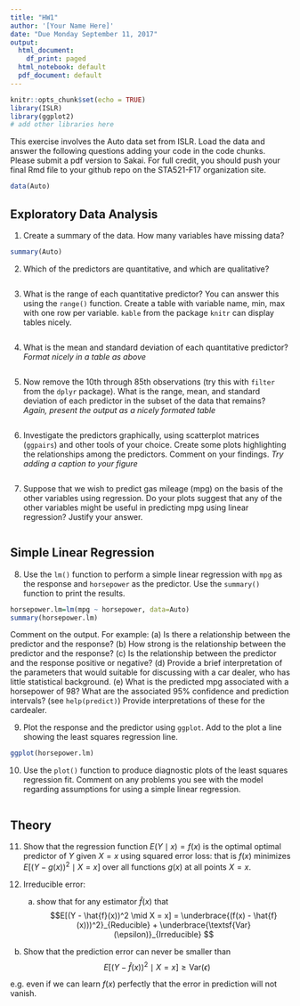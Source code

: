 ```yaml
---
title: "HW1"
author: '[Your Name Here]'
date: "Due Monday September 11, 2017"
output:
  html_document:
    df_print: paged
  html_notebook: default
  pdf_document: default
---
```


```r
knitr::opts_chunk$set(echo = TRUE)
library(ISLR)
library(ggplot2)
# add other libraries here
```

This exercise involves the Auto data set from ISLR.  Load the data and answer the following questions adding your code in the code chunks. Please submit a pdf version to Sakai.  For full credit, you should push your final Rmd file to your github repo on the STA521-F17 organization site.

```r
data(Auto)
```

## Exploratory Data Analysis
1. Create a summary of the data.  How many variables have missing data?

```r
summary(Auto)
```


2.  Which of the predictors are quantitative, and which are qualitative?
```r

```

3. What is the range of each quantitative predictor? You can answer this using the `range()` function.   Create a table with variable name, min, max with one row per variable.   `kable` from the package `knitr` can display tables nicely.

```r

```

4. What is the mean and standard deviation of each quantitative predictor?  _Format nicely in a table as above_

```r

```

5. Now remove the 10th through 85th observations (try this with `filter` from the `dplyr` package). What is the
range, mean, and standard deviation of each predictor in the
subset of the data that remains?  _Again, present the output as a nicely formated table_

```r

```

6. Investigate the predictors graphically, using scatterplot matrices  (`ggpairs`) and other tools of your choice. Create some plots
highlighting the relationships among the predictors. Comment
on your findings.  _Try adding a caption to your figure_
```r

```

7. Suppose that we wish to predict gas mileage (mpg) on the basis of the other variables using regression. Do your plots suggest that any of the other variables might be useful in predicting mpg using linear regression? Justify your answer.

```r

```


## Simple Linear Regression

8.  Use the `lm()` function to perform a simple linear 
regression with `mpg` as the response and `horsepower` as the
predictor. Use the `summary()` function to print the results.

```r
horsepower.lm=lm(mpg ~ horsepower, data=Auto)
summary(horsepower.lm)
```

Comment on the output.
For example:
    (a) Is there a relationship between the predictor and the response?
    (b) How strong is the relationship between the predictor and
the response?
    (c) Is the relationship between the predictor and the response
positive or negative?
    (d)  Provide a brief interpretation of the parameters that would suitable for discussing with a car dealer, who has little statistical background.
    (e) What is the predicted mpg associated with a horsepower of
98? What are the associated 95% confidence and prediction
intervals?   (see `help(predict)`) Provide interpretations of these for the cardealer.

9. Plot the response and the predictor using `ggplot`.  Add to the plot a line showing the least squares regression line. 
```r
ggplot(horsepower.lm)
```

10. Use the `plot()` function to produce diagnostic plots of the least squares regression fit. Comment on any problems you see with the model regarding assumptions for using a simple linear regression.  

```r

```

## Theory



11. Show that the  regression function $E(Y \mid x) = f(x)$ is the optimal 
optimal predictor of $Y$ given $X = x$ using squared error loss:  that is $f(x)$
minimizes $E[(Y - g(x))^2 \mid X =x]$ over all functions $g(x)$ at all points $X=x$.

12. Irreducible error:  
     (a) show  that for any estimator $\hat{f}(x)$ that
$$E[(Y - \hat{f}(x))^2 \mid X = x] = 
\underbrace{(f(x) - \hat{f}(x)))^2}_{Reducible} + \underbrace{\textsf{Var}(\epsilon)}_{Irreducible}
$$
   (b) Show that the prediction error can never be smaller than
 $$E[(Y - \hat{f}(x))^2 \mid X = x] \ge \textsf{Var}(\epsilon)
$$

e.g. even if we can learn $f(x)$ perfectly that the error in prediction will not vanish.   
